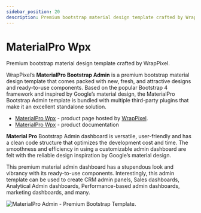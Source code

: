 ```yaml
---
sidebar_position: 20
description: Premium bootstrap material design template crafted by WrapPixel.
---
```


# MaterialPro Wpx

<SubHeading>Premium bootstrap material design template crafted by WrapPixel.</SubHeading>

WrapPixel’s **MaterialPro Bootstrap Admin** is a premium bootstrap material design template that comes packed with new, fresh, and attractive designs and ready-to-use components. Based on the popular Bootstrap 4 framework and inspired by Google’s material design, the MaterialPro Bootstrap Admin template is bundled with multiple third-party plugins that make it an excellent standalone solution.

- [MaterialPro Wpx](https://bit.ly/2NRHoFb) - product page hosted by [WrapPixel](../partners/wrappixel.md).
- [MaterialPro Wpx](https://bit.ly/3vKlRyJ) - product documentation

**Material Pro** Bootstrap Admin dashboard is versatile, user-friendly and has a clean code structure that optimizes the development cost and time. The smoothness and efficiency in using a customizable admin dashboard are felt with the reliable design inspiration by Google’s material design.

This premium material admin dashboard has a stupendous look and vibrancy with its ready-to-use components. Interestingly, this admin template can be used to create CRM admin panels, Sales dashboards, Analytical Admin dashboards, Performance-based admin dashboards, marketing dashboards, and many.

![MaterialPro Admin - Premium Bootstrap Template.](../../../static/assets/docs-cover-materialpro-wpx.jpg)
